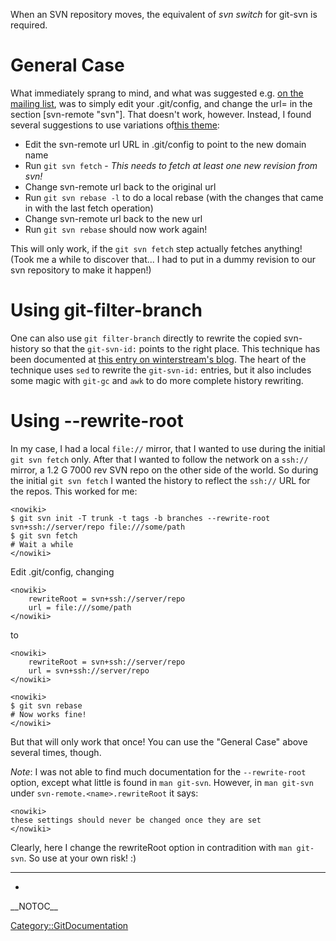 When an SVN repository moves, the equivalent of ''svn switch'' for git-svn is required.

= General Case =
What immediately sprang to mind, and what was suggested e.g. [http://thread.gmane.org/gmane.comp.version-control.git/59271 on the mailing list], was to simply edit your .git/config, and change the url= in the section [svn-remote "svn"]. That doesn't work, however. Instead, I found several suggestions to use variations of[http://www.ciaran-lee.com/articles/6 this theme]:

* Edit the svn-remote url URL in .git/config to point to the new domain name
* Run <code><nowiki>git svn fetch</nowiki></code> - ''This needs to fetch at least one new revision from svn!''
* Change svn-remote url back to the original url
* Run <code><nowiki>git svn rebase -l</nowiki></code> to do a local rebase (with the changes that came in with the last fetch operation)
* Change svn-remote url back to the new url
* Run <code><nowiki>git svn rebase</nowiki></code> should now work again!
This will only work, if the <code><nowiki>git svn fetch</nowiki></code> step actually fetches anything! (Took me a while to discover that... I had to put in a dummy revision to our svn repository to make it happen!)

= Using git-filter-branch =

One can also use <code><nowiki>git filter-branch</nowiki></code> directly to rewrite the copied svn-history so that the <code><nowiki>git-svn-id:</nowiki></code> points to the right place.  This technique has been documented at 
[http://translate.org.za/blogs/wynand/en/content/changing-your-svn-repository-address-git-svn-setup this entry on winterstream's blog].
The heart of the technique uses <code><nowiki>sed</nowiki></code> to rewrite the <code><nowiki>git-svn-id:</nowiki></code> entries, but it also includes some magic with <code><nowiki>git-gc</nowiki></code> and <code><nowiki>awk</nowiki></code> to do more complete history rewriting. 

= Using --rewrite-root =
In my case, I had a local <code><nowiki>file://</nowiki></code> mirror, that I wanted to use during the initial <code><nowiki>git svn fetch</nowiki></code> only. After that I wanted to follow the network on a <code><nowiki>ssh://</nowiki></code> mirror, a 1.2 G 7000 rev SVN repo on the other side of the world. So during the initial <code><nowiki>git svn fetch</nowiki></code> I wanted the history to reflect the <code><nowiki>ssh://</nowiki></code> URL for the repos. This worked for me:

<pre><nowiki>
$ git svn init -T trunk -t tags -b branches --rewrite-root  svn+ssh://server/repo file:///some/path
$ git svn fetch
# Wait a while
</nowiki></pre>
Edit .git/config, changing

<pre><nowiki>
    rewriteRoot = svn+ssh://server/repo
    url = file:///some/path
</nowiki></pre>
to

<pre><nowiki>
    rewriteRoot = svn+ssh://server/repo
    url = svn+ssh://server/repo
</nowiki></pre>
<pre><nowiki>
$ git svn rebase
# Now works fine!
</nowiki></pre>
But that will only work that once! You can use the "General Case" above several times, though.

''Note'': I was not able to find much documentation for the <code><nowiki>--rewrite-root</nowiki></code> option, except what little is found in <code><nowiki>man git-svn</nowiki></code>. However, in <code><nowiki>man git-svn</nowiki></code> under <code><nowiki>svn-remote.<name>.rewriteRoot</nowiki></code> it says:

<pre><nowiki>
these settings should never be changed once they are set
</nowiki></pre>
Clearly, here I change the rewriteRoot option in contradition with <code><nowiki>man git-svn</nowiki></code>. So use at your own risk! :)

----
* [[Category::GitDocumentation]]

__NOTOC__
